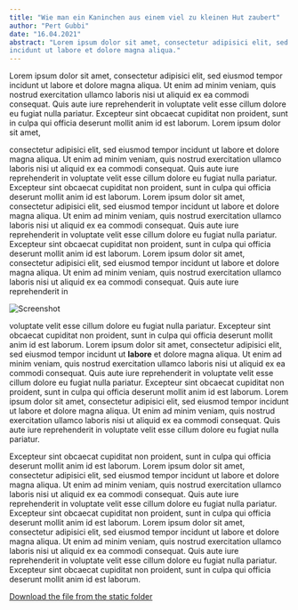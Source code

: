 ```yaml
---
title: "Wie man ein Kaninchen aus einem viel zu kleinen Hut zaubert"
author: "Pert Gubbi"
date: "16.04.2021"
abstract: "Lorem ipsum dolor sit amet, consectetur adipisici elit, sed eiusmod tempor
incidunt ut labore et dolore magna aliqua."
---
```



Lorem ipsum dolor sit amet, consectetur adipisici elit, sed eiusmod tempor
incidunt ut labore et dolore magna aliqua. Ut enim ad minim veniam, quis nostrud
exercitation ullamco laboris nisi ut aliquid ex ea commodi consequat. Quis aute
iure reprehenderit in voluptate velit esse cillum dolore eu fugiat nulla
pariatur. Excepteur sint obcaecat cupiditat non proident, sunt in culpa qui
officia deserunt mollit anim id est laborum. Lorem ipsum dolor sit amet,

consectetur adipisici elit, sed eiusmod tempor incidunt ut labore et dolore
magna aliqua. Ut enim ad minim veniam, quis nostrud exercitation ullamco laboris
nisi ut aliquid ex ea commodi consequat. Quis aute iure reprehenderit in
voluptate velit esse cillum dolore eu fugiat nulla pariatur. Excepteur sint
obcaecat cupiditat non proident, sunt in culpa qui officia deserunt mollit anim
id est laborum. Lorem ipsum dolor sit amet, consectetur adipisici elit, sed
eiusmod tempor incidunt ut labore et dolore magna aliqua. Ut enim ad minim
veniam, quis nostrud exercitation ullamco laboris nisi ut aliquid ex ea commodi
consequat. Quis aute iure reprehenderit in voluptate velit esse cillum dolore eu
fugiat nulla pariatur. Excepteur sint obcaecat cupiditat non proident, sunt in
culpa qui officia deserunt mollit anim id est laborum. Lorem ipsum dolor sit
amet, consectetur adipisici elit, sed eiusmod tempor incidunt ut labore et
dolore magna aliqua. Ut enim ad minim veniam, quis nostrud exercitation ullamco
laboris nisi ut aliquid ex ea commodi consequat. Quis aute iure reprehenderit in

![Screenshot](./images/wie-man-einen-verein-grundet/02.png)

voluptate velit esse cillum dolore eu fugiat nulla pariatur. Excepteur sint
obcaecat cupiditat non proident, sunt in culpa qui officia deserunt mollit anim
id est laborum. Lorem ipsum dolor sit amet, consectetur adipisici elit, sed
eiusmod tempor incidunt ut **labore** et dolore magna aliqua. Ut enim ad minim
veniam, quis nostrud exercitation ullamco laboris nisi ut aliquid ex ea commodi
consequat. Quis aute iure reprehenderit in voluptate velit esse cillum dolore eu
fugiat nulla pariatur. Excepteur sint obcaecat cupiditat non proident, sunt in
culpa qui officia deserunt mollit anim id est laborum. Lorem ipsum dolor sit
amet, consectetur adipisici elit, sed eiusmod tempor incidunt ut labore et
dolore magna aliqua. Ut enim ad minim veniam, quis nostrud exercitation ullamco
laboris nisi ut aliquid ex ea commodi consequat. Quis aute iure reprehenderit in
voluptate velit esse cillum dolore eu fugiat nulla pariatur.

Excepteur sint obcaecat cupiditat non proident, sunt in culpa qui officia
deserunt mollit anim id est laborum. Lorem ipsum dolor sit amet, consectetur
adipisici elit, sed eiusmod tempor incidunt ut labore et dolore magna aliqua. Ut
enim ad minim veniam, quis nostrud exercitation ullamco laboris nisi ut aliquid
ex ea commodi consequat. Quis aute iure reprehenderit in voluptate velit esse
cillum dolore eu fugiat nulla pariatur. Excepteur sint obcaecat cupiditat non
proident, sunt in culpa qui officia deserunt mollit anim id est laborum. Lorem
ipsum dolor sit amet, consectetur adipisici elit, sed eiusmod tempor incidunt ut
labore et dolore magna aliqua. Ut enim ad minim veniam, quis nostrud
exercitation ullamco laboris nisi ut aliquid ex ea commodi consequat. Quis aute
iure reprehenderit in voluptate velit esse cillum dolore eu fugiat nulla
pariatur. Excepteur sint obcaecat cupiditat non proident, sunt in culpa qui
officia deserunt mollit anim id est laborum.

<a href={vereinGrunden} download>
  Download the file from the static folder
</a>
